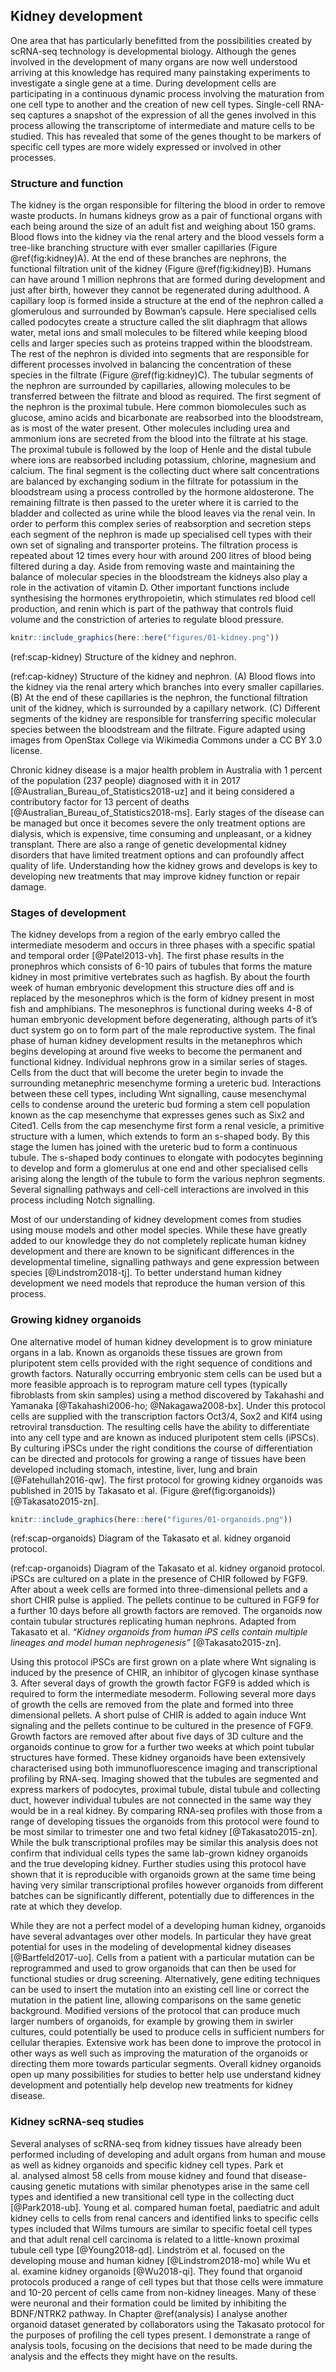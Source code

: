 ## Kidney development {#intro-kidney}

One area that has particularly benefitted from the possibilities created by
scRNA-seq technology is developmental biology. Although the genes involved in
the development of many organs are now well understood arriving at this
knowledge has required many painstaking experiments to investigate a single
gene at a time. During development cells are participating in a continuous
dynamic process involving the maturation from one cell type to another and the
creation of new cell types. Single-cell RNA-seq captures a snapshot of the
expression of all the genes involved in this process allowing the transcriptome
of intermediate and mature cells to be studied. This has revealed that some of
the genes thought to be markers of specific cell types are more widely
expressed or involved in other processes.

### Structure and function

The kidney is the organ responsible for filtering the blood in order to remove
waste products. In humans kidneys grow as a pair of functional organs with each
being around the size of an adult fist and weighing about 150 grams. Blood
flows into the kidney via the renal artery and the blood vessels form a
tree-like branching structure with ever smaller capillaries (Figure
\@ref(fig:kidney)A). At the end of these branches are nephrons, the functional
filtration unit of the kidney (Figure \@ref(fig:kidney)B). Humans can have
around 1 million nephrons that are formed during development and just after
birth, however they cannot be regenerated during adulthood. A capillary loop is
formed inside a structure at the end of the nephron called a glomerulous and
surrounded by Bowman's capsule. Here specialised cells called podocytes create
a structure called the slit diaphragm that allows water, metal ions and small
molecules to be filtered while keeping blood cells and larger species such as
proteins trapped within the bloodstream. The rest of the nephron is divided
into segments that are responsible for different processes involved in
balancing the concentration of these species in the filtrate (Figure
\@ref(fig:kidney)C). The tubular segments of the nephron are surrounded by
capillaries, allowing molecules to be transferred between the filtrate and
blood as required. The first segment of the nephron is the proximal tubule.
Here common biomolecules such as glucose, amino acids and bicarbonate are
reabsorbed into the bloodstream, as is most of the water present. Other
molecules including urea and ammonium ions are secreted from the blood into the
filtrate at his stage. The proximal tubule is followed by the loop of Henle and
the distal tubule where ions are reabsorbed including potassium, chlorine,
magnesium and calcium. The final segment is the collecting duct where salt
concentrations are balanced by exchanging sodium in the filtrate for potassium
in the bloodstream using a process controlled by the hormone aldosterone. The
remaining filtrate is then passed to the ureter where it is carried to the
bladder and collected as urine while the blood leaves via the renal vein. In
order to perform this complex series of reabsorption and secretion steps each
segment of the nephron is made up specialised cell types with their own set of
signaling and transporter proteins. The filtration process is repeated about
12 times every hour with around 200 litres of blood being filtered during a
day. Aside from removing waste and maintaining the balance of molecular species
in the bloodstream the kidneys also play a role in the activation of vitamin D.
Other important functions include synthesising the hormones erythropoietin,
which stimulates red blood cell production, and renin which is part of the
pathway that controls fluid volume and the constriction of arteries to regulate
blood pressure.

```r
knitr::include_graphics(here::here("figures/01-kidney.png"))
```

(ref:scap-kidney) Structure of the kidney and nephron.

(ref:cap-kidney) Structure of the kidney and nephron. (A) Blood flows into the kidney via the renal artery which branches into every smaller capillaries. (B) At the end of these capillaries is the nephron, the functional filtration unit of the kidney, which is surrounded by a capillary network. (C) Different segments of the kidney are responsible for transferring specific molecular species between the bloodstream and the filtrate. Figure adapted using images from OpenStax College via Wikimedia Commons under a CC BY 3.0 license.

Chronic kidney disease is a major health problem in Australia with 1 percent of
the population (237\thinspace800 people) diagnosed with it in 2017
[@Australian_Bureau_of_Statistics2018-uz] and it being considered a
contributory factor for 13 percent of deaths
[@Australian_Bureau_of_Statistics2018-ms]. Early stages of the disease can be
managed but once it becomes severe the only treatment options are dialysis,
which is expensive, time consuming and unpleasant, or a kidney transplant.
There are also a range of genetic developmental kidney disorders that have
limited treatment options and can profoundly affect quality of life.
Understanding how the kidney grows and develops is key to developing new
treatments that may improve kidney function or repair damage.

### Stages of development

The kidney develops from a region of the early embryo called the intermediate
mesoderm and occurs in three phases with a specific spatial and temporal order
[@Patel2013-vh]. The first phase results in the pronephros which consists of
6-10 pairs of tubules that forms the mature kidney in most primitive
vertebrates such as hagfish. By about the fourth week of human embryonic
development this structure dies off and is replaced by the mesonephros which is
the form of kidney present in most fish and amphibians. The mesonephros is
functional during weeks 4-8 of human embryonic development before degenerating,
although parts of it's duct system go on to form part of the male reproductive
system. The final phase of human kidney development results in the metanephros
which begins developing at around five weeks to become the permanent and
functional kidney. Individual nephrons grow in a similar series of stages.
Cells from the duct that will become the ureter begin to invade the surrounding
metanephric mesenchyme forming a ureteric bud. Interactions between these cell
types, including Wnt signalling, cause mesenchymal cells to condense around the
ureteric bud forming a stem cell population known as the cap mesenchyme that
expresses genes such as Six2 and Cited1. Cells from the cap mesenchyme first
form a renal vesicle, a primitive structure with a lumen, which extends to form
an s-shaped body. By this stage the lumen has joined with the ureteric bud to
form a continuous tubule. The s-shaped body continues to elongate with
podocytes beginning to develop and form a glomerulus at one end and other
specialised cells arising along the length of the tubule to form the various
nephron segments. Several signalling pathways and cell-cell interactions are
involved in this process including Notch signalling.

Most of our understanding of kidney development comes from studies using mouse
models and other model species. While these have greatly added to our knowledge
they do not completely replicate human kidney development and there are known
to be significant differences in the developmental timeline, signalling
pathways and gene expression between species [@Lindstrom2018-tj]. To better
understand human kidney development we need models that reproduce the human
version of this process.

### Growing kidney organoids

One alternative model of human kidney development is to grow miniature organs
in a lab. Known as organoids these tissues are grown from pluripotent stem
cells provided with the right sequence of conditions and growth factors.
Naturally occurring embryonic stem cells can be used but a more feasible
approach is to reprogram mature cell types (typically fibroblasts from skin
samples) using a method discovered by Takahashi and Yamanaka
[@Takahashi2006-ho; @Nakagawa2008-bx]. Under this protocol cells are supplied
with the transcription factors Oct3/4, Sox2 and Klf4 using retroviral
transduction. The resulting cells have the ability to differentiate into any
cell type and are known as induced pluripotent stem cells (iPSCs). By culturing
iPSCs under the right conditions the course of differentiation can be directed
and protocols for growing a range of tissues have been developed including
stomach, intestine, liver, lung and brain [@Fatehullah2016-qw]. The first
protocol for growing kidney organoids was published in 2015 by Takasato et al.
(Figure \@ref(fig:organoids)) [@Takasato2015-zn].

```r
knitr::include_graphics(here::here("figures/01-organoids.png"))
```

(ref:scap-organoids) Diagram of the Takasato et al. kidney organoid protocol.

(ref:cap-organoids) Diagram of the Takasato et al. kidney organoid protocol. iPSCs are cultured on a plate in the presence of CHIR followed by FGF9. After about a week cells are formed into three-dimensional pellets and a short CHIR pulse is applied. The pellets continue to be cultured in FGF9 for a further 10 days before all growth factors are removed. The organoids now contain tubular structures replicating human nephrons. Adapted from Takasato et al. _"Kidney organoids from human iPS cells contain multiple lineages and model human nephrogenesis"_ [@Takasato2015-zn].

Using this protocol iPSCs are first grown on a plate where Wnt signaling is
induced by the presence of CHIR, an inhibitor of glycogen kinase synthase 3.
After several days of growth the growth factor FGF9 is added which is required
to form the intermediate mesoderm. Following several more days of growth the
cells are removed from the plate and formed into three dimensional pellets. A
short pulse of CHIR is added to again induce Wnt signaling and the pellets
continue to be cultured in the presence of FGF9. Growth factors are removed
after about five days of 3D culture and the organoids continue to grow for a
further two weeks at which point tubular structures have formed. These kidney
organoids have been extensively characterised using both immunofluorescence
imaging and transcriptional profiling by RNA-seq. Imaging showed that the
tubules are segmented and express markers of podocytes, proximal tubule, distal
tubule and collecting duct, however individual tubules are not connected in the
same way they would be in a real kidney. By comparing RNA-seq profiles with
those from a range of developing tissues the organoids from this protocol were
found to be most similar to trimester one and two fetal kidney
[@Takasato2015-zn]. While the bulk transcriptional profiles may be similar this
analysis does not confirm that individual cells types the same lab-grown kidney
organoids and the true developing kidney. Further studies using this protocol
have shown that it is reproducible with organoids grown at the same time being
having very similar transcriptional profiles however organoids from different
batches can be significantly different, potentially due to differences in the
rate at which they develop.

While they are not a perfect model of a developing human kidney, organoids have
several advantages over other models. In particular they have great potential
for uses in the modeling of developmental kidney diseases [@Bartfeld2017-uo].
Cells from a patient with a particular mutation can be reprogrammed and used to
grow organoids that can then be used for functional studies or drug screening.
Alternatively, gene editing techniques can be used to insert the mutation into
an existing cell line or correct the mutation in the patient line, allowing
comparisons on the same genetic background. Modified versions of the protocol
that can produce much larger numbers of organoids, for example by growing them
in swirler cultures, could potentially be used to produce cells in sufficient
numbers for cellular therapies. Extensive work has been done to improve the
protocol in other ways as well such as improving the maturation of the
organoids or directing them more towards particular segments. Overall kidney
organoids open up many possibilities for studies to better help use understand
kidney development and potentially help develop new treatments for kidney
disease.

### Kidney scRNA-seq studies

Several analyses of scRNA-seq from kidney tissues have already been performed
including of developing and adult organs from human and mouse as well as kidney
organoids and specific kidney cell types. Park et al. analysed almost
58\thinspace000 cells from mouse kidney and found that disease-causing genetic
mutations with similar phenotypes arise in the same cell types and identified a
new transitional cell type in the collecting duct [@Park2018-ub]. Young et al.
compared human foetal, paediatric and adult kidney cells to cells from renal
cancers and identified links to specific cells types included that Wilms
tumours are similar to specific foetal cell types and that adult renal cell
carcinoma is related to a little-known proximal tubule cell type
[@Young2018-qd]. Lindström et al. focused on the developing mouse and human
kidney [@Lindstrom2018-mo] while Wu et al. examine kidney organoids
[@Wu2018-qi]. They found that organoid protocols produced a range of cell types
but that those cells were immature and 10-20 percent of cells came from
non-kidney lineages. Many of these were neuronal and their formation could be
limited by inhibiting the BDNF/NTRK2 pathway. In Chapter \@ref(analysis) I
analyse another organoid dataset generated by collaborators using the Takasato
protocol for the purposes of profiling the cell types present. I demonstrate
a range of analysis tools, focusing on the decisions that need to be made
during the analysis and the effects they might have on the results.
